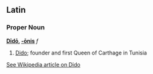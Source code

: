 ==Latin==
===Proper Noun===
'''[[Dīdō]], [[Wiktionary Appendix:Latin third declension|-ōnis]]''' ''f''

#[[Dido]]; founder and first Queen of Carthage in Tunisia

[[w:Dido|See Wikipedia article on Dido]]